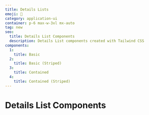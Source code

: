 ```yaml
---
title: Details Lists
emoji: 🪪
category: application-ui
container: p-6 max-w-3xl mx-auto
tag: new
seo:
  title: Details List Components
  description: Details List components created with Tailwind CSS
components:
  1:
    title: Basic
  2:
    title: Basic (Striped)
  3:
    title: Contained
  4:
    title: Contained (Striped)
---
```


# Details List Components

<CollectionList
  componentsData={componentsData}
  componentContainer={componentContainer}
/>
